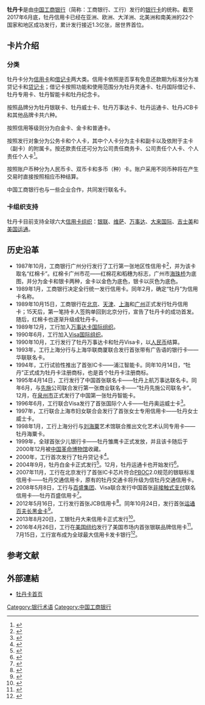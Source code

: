 '''牡丹卡'''是由[[中国工商银行|中国工商银行]]（简称：工商银行、工行）发行的[[银行卡|银行卡]]的统称。截至2017年6月底，牡丹信用卡已经在亚洲、欧洲、大洋洲、北美洲和南美洲的22个国家和地区成功发行，累计发行接近1.3亿张，居世界首位。

== 卡片介绍 ==
=== 分类 ===
牡丹卡分为[[信用卡|信用卡]]和[[借记卡|借记卡]]两大类。信用卡依照是否享有免息还款期为标准分为准贷记卡和[[贷记卡|贷记卡]]；借记卡按照功能和使用范围分为牡丹灵通卡、牡丹国际借记卡、牡丹专用卡、牡丹智能卡和牡丹纪念卡。

按照品牌分为牡丹银联卡、牡丹威士卡、牡丹万事达卡、牡丹运通卡、牡丹JCB卡和其他品牌卡共六种。

按照信用等级则分为白金卡、金卡和普通卡。

按照发行对象分为公务卡和个人卡，其中个人卡分为主卡和副卡以及依附于主卡（副卡）的附属卡。按还款责任还可分为公司责任商务卡、公司责任个人卡、个人责任个人卡<ref>{{cite web|url=http://www.icbc.com.cn/ICBC/牡丹卡/卡片世界/卡片世界.htm|publisher=[[中国工商银行|中国工商银行]]|work=卡片世界|title=名称及分类|accessdate=2017-10-08|language=zh-hans|archive-date=2020-06-29|archive-url=https://web.archive.org/web/20200629233743/http://www.icbc.com.cn/ICBC/%E7%89%A1%E4%B8%B9%E5%8D%A1/%E5%8D%A1%E7%89%87%E4%B8%96%E7%95%8C/%E5%8D%A1%E7%89%87%E4%B8%96%E7%95%8C.htm|dead-url=no}}</ref>。

按照账户币种分为人民币卡、双币卡和多币（种）卡。账户采用不同币种将在产生交易时直接按照相应币种结算。

中国工商银行也与一些企业合作，共同发行联名卡。

=== 卡组织支持 ===
牡丹卡目前支持全球六大[[信用卡组织|信用卡组织]]：[[银联|银联]]、[[维萨|维萨]]、[[万事达|万事达]]、[[大来国际|大来国际]]、[[JCB|吉士美]]和[[美国运通|美国运通]]。

== 历史沿革 ==
*1987年10月，工商银行广州分行发行了工行第一张地区性信用卡<ref>{{cite web|url=http://www.icbc.com.cn/ICBC/牡丹卡/品位牡丹/品味牡丹/牡丹卡的由来.htm|publisher=中国工商银行|work=品位牡丹|title=牡丹卡的由来|accessdate=2017-10-08|date=2015-05-06|language=zh-hans|archive-date=2019-12-31|archive-url=https://web.archive.org/web/20191231204959/http://www.icbc.com.cn/ICBC/%E7%89%A1%E4%B8%B9%E5%8D%A1/%E5%93%81%E4%BD%8D%E7%89%A1%E4%B8%B9/%E5%93%81%E5%91%B3%E7%89%A1%E4%B8%B9/%E7%89%A1%E4%B8%B9%E5%8D%A1%E7%9A%84%E7%94%B1%E6%9D%A5.htm|dead-url=no}}</ref>，并为该卡取名“红棉卡”。红棉卡广州市花——红棉花和稻穗为标志，广州市[[海珠桥|海珠桥]]为底图，并分为金卡和银卡两种，金卡以金色为底色，银卡以灰色为底色。
*1989年1月，工商银行决定全行统一发行信用卡。同年2月，确定“牡丹”为信用卡名称。
*1989年10月15日，工商银行在[[北京|北京]]、[[天津|天津]]、[[上海|上海]]和[[广州|广州]]正式发行牡丹信用卡；15天后，第一笔持卡人签购单回到北京分行，宣告了牡丹卡的成功首发。随后，红棉卡也逐渐升级成牡丹卡。
*1989年12月，工行加入[[万事达|万事达卡国际组织]]。
*1990年6月，工行加入[[维萨|Visa国际组织]]。
*1990年10月，工行发行了牡丹万事达卡和牡丹Visa卡，以[[人民币|人民币]]结算。
*1993年，工行上海分行与上海华联商厦联合发行首张带有广告语的银行卡——华联联名卡。
*1994年，工行试验性推出了首张IC卡——浦江智能卡。同年10月14日，“牡丹”正式成为牡丹卡注册商标，也是首个牡丹卡注册商标。
*1995年4月14日，工行发行了中国首张联名卡——牡丹上航万事达联名卡。同年6月，与[[先施|先施]]公司联合发行第一张商业联名卡——“牡丹先施公司联名卡”。12月，在[[泉州市|泉州市]]正式发行了中国第一张牡丹智能卡。
*1996年6月，工行联合Visa发行了首张国际个人卡——牡丹奥运威士卡<ref>{{cite web|url=http://www.ce.cn/finance/banking/ziliao/200601/10/t20060110_5781987.shtml|publisher=[[中国经济网|中国经济网]]|work=《中国电子货币珍藏》|title=《中国电子货币珍藏》部分经典银行卡|accessdate=2017-10-08|date=2006-01-10|language=zh-hans|archive-date=2014-11-24|archive-url=https://web.archive.org/web/20141124191241/http://www.ce.cn/finance/banking/ziliao/200601/10/t20060110_5781987.shtml|dead-url=no}}</ref>。
*1997年，工行联合上海市妇女联合会发行了首张女士专用信用卡——牡丹女士威士卡。
*1998年1月，工行上海分行与[[刘海粟|刘海粟]]艺术馆联合推出文化艺术认同专用卡——牡丹海粟卡。
*1999年，全球首张少儿银行卡——牡丹雏鹰卡正式发放，并且该卡随后于2000年12月被[[中国革命博物馆|中国革命博物馆]]收藏。
*2000年，工行首次发行了牡丹贷记卡<ref>{{cite web|url=http://www.china-cba.net/bencandy.php?fid=168&id=5461|publisher=[[中国银行业协会|中国银行业协会]]|work=信用卡产业发展蓝皮书|title=牡丹盛放   感恩回望——中国工商银行牡丹信用卡发展简介|accessdate=2017-10-08|date=2010-06-03|language=zh-hans|archive-date=2013-05-22|archive-url=https://web.archive.org/web/20130522071051/http://www.china-cba.net/bencandy.php?fid=168&id=5461|dead-url=no}}</ref>。
*2004年9月，牡丹白金卡正式发行<ref>{{cite web|url=http://www.icbc.com.cn/ICBC/牡丹卡/品位牡丹/品味牡丹/牡丹荣誉.htm|publisher=中国工商银行|work=品味牡丹|title=牡丹荣誉|accessdate=2017-10-08|date=2008-04-01|language=zh-hans|archive-date=2019-12-31|archive-url=https://web.archive.org/web/20191231205617/http://www.icbc.com.cn/ICBC/%E7%89%A1%E4%B8%B9%E5%8D%A1/%E5%93%81%E4%BD%8D%E7%89%A1%E4%B8%B9/%E5%93%81%E5%91%B3%E7%89%A1%E4%B8%B9/%E7%89%A1%E4%B8%B9%E8%8D%A3%E8%AA%89.htm|dead-url=no}}</ref>。12月，牡丹运通卡也开始发行<ref>{{cite web|url=http://business.sohu.com/20041208/n223395865.shtml|editor=影子|publisher=搜狐网|work=搜狐理财|title=工行和美国运通公司合作发行牡丹运通卡|accessdate=2017-10-08|date=2004-12-08|language=zh-hans|archive-date=2010-03-28|archive-url=https://web.archive.org/web/20100328161431/http://business.sohu.com/20041208/n223395865.shtml|dead-url=no}}</ref>。
*2007年11月，工行在北京发行了首张IC卡芯片符合[[中国金融集成电路（IC）卡规范|PBOC]]2.0规范的银联标准信用卡——牡丹交通信用卡，原有的牡丹交通卡将升级为信牡丹交通信用卡。
*2008年5月8日，工行与[[百盛集团|百盛集团]]、Visa联合发行中国首张[[EMV|非接触式支付]]联名信用卡──牡丹百盛信用卡<ref>{{cite web|url=http://www.icbc.com.cn/icbc/gxk_1/5281.htm|publisher=中国工商银行|work=工行快讯|title=工行发行国内首张非接触式支付联名信用卡|accessdate=2017-10-08|date=2008-05-13|language=zh-hans|archive-date=2017-10-08|archive-url=https://web.archive.org/web/20171008180731/http://www.icbc.com.cn/icbc/gxk_1/5281.htm|dead-url=no}}</ref>。
*2012年5月16日，工行发行首张JCB信用卡<ref>{{cite web|url=http://money.sohu.com/20120516/n343337259.shtml|editor=张玮|publisher=搜狐网|work=搜狐理财|title=中国工商银行推出首张“工银JCB信用卡”|accessdate=2017-10-08|date=2012-05-16|language=zh-hans|archive-date=2019-06-02|archive-url=https://web.archive.org/web/20190602184311/http://money.sohu.com/20120516/n343337259.shtml|dead-url=no}}</ref>。同年10月24日，发行首张[[百夫长卡|运通百夫长黑金卡]]<ref>{{cite web|url=http://www.icbc.com.cn/icbc/工行风貌/工行快讯/中国工商银行和美国运通合作推出工银运通百夫长黑金卡.htm|publisher=中国工商银行|work=工行快讯|title=世界顶级信用卡首次登陆中国——中国工商银行和美国运通合作推出“工银运通百夫长黑金卡”|accessdate=2017-10-08|date=2008-05-13|language=zh-hans|archive-date=2020-02-21|archive-url=https://web.archive.org/web/20200221072501/http://www.icbc.com.cn/ICBC/%E5%B7%A5%E8%A1%8C%E9%A3%8E%E8%B2%8C/%E5%B7%A5%E8%A1%8C%E5%BF%AB%E8%AE%AF/%E4%B8%AD%E5%9B%BD%E5%B7%A5%E5%95%86%E9%93%B6%E8%A1%8C%E5%92%8C%E7%BE%8E%E5%9B%BD%E8%BF%90%E9%80%9A%E5%90%88%E4%BD%9C%E6%8E%A8%E5%87%BA%E5%B7%A5%E9%93%B6%E8%BF%90%E9%80%9A%E7%99%BE%E5%A4%AB%E9%95%BF%E9%BB%91%E9%87%91%E5%8D%A1.htm|dead-url=no}}</ref>。
*2013年8月20日，工银牡丹大来信用卡正式发行<ref>{{cite web|url=http://www.fcc.com.cn/art/yhkbl/84/4550.shtml|publisher=中国金融电脑杂志社|work=新卡之窗|title=中国工商银行境内首发工银大来信用卡|accessdate=2017-10-08|date=2013-10-12|language=zh-hans|archive-date=2019-06-07|archive-url=https://web.archive.org/web/20190607185537/http://www.fcc.com.cn/art/yhkbl/84/4550.shtml|dead-url=no}}</ref>。
*2016年4月26日，工行在[[美国|美国]][[纽约|纽约]]发行了美国市场内首张银联品牌信用卡<ref>{{cite web|url=http://singapore.icbc.com.cn/icbc/工行风貌/工行快讯/工行在美成功发行首张信用卡.htm|publisher=中国工商银行|work=工行快讯|title=工行在美成功发行首张信用卡|accessdate=2017-10-08|date=2016-04-27|language=zh-hans|archive-date=2019-06-04|archive-url=https://web.archive.org/web/20190604002844/http://singapore.icbc.com.cn/icbc/%E5%B7%A5%E8%A1%8C%E9%A3%8E%E8%B2%8C/%E5%B7%A5%E8%A1%8C%E5%BF%AB%E8%AE%AF/%E5%B7%A5%E8%A1%8C%E5%9C%A8%E7%BE%8E%E6%88%90%E5%8A%9F%E5%8F%91%E8%A1%8C%E9%A6%96%E5%BC%A0%E4%BF%A1%E7%94%A8%E5%8D%A1.htm|dead-url=no}}</ref>。7月15日，工行宣布成为全球最大信用卡发卡银行<ref>{{cite web|url=http://www.icbc.com.cn/icbc/牡丹卡/品位牡丹/牡丹要闻/工行成为全球最大信用卡发卡银行二维码支付产品初亮相.htm|publisher=中国工商银行|work=牡丹要闻|title=工行成为全球最大信用卡发卡银行 二维码支付产品初亮相|accessdate=2017-10-08|date=2016-07-15|language=zh-hans|archive-date=2020-06-18|archive-url=https://web.archive.org/web/20200618192258/http://www.icbc.com.cn/icbc/%E7%89%A1%E4%B8%B9%E5%8D%A1/%E5%93%81%E4%BD%8D%E7%89%A1%E4%B8%B9/%E7%89%A1%E4%B8%B9%E8%A6%81%E9%97%BB/%E5%B7%A5%E8%A1%8C%E6%88%90%E4%B8%BA%E5%85%A8%E7%90%83%E6%9C%80%E5%A4%A7%E4%BF%A1%E7%94%A8%E5%8D%A1%E5%8F%91%E5%8D%A1%E9%93%B6%E8%A1%8C%E4%BA%8C%E7%BB%B4%E7%A0%81%E6%94%AF%E4%BB%98%E4%BA%A7%E5%93%81%E5%88%9D%E4%BA%AE%E7%9B%B8.htm|dead-url=no}}</ref>。

== 参考文献 ==
{{reflist}}

== 外部連結 ==
*[http://www.icbc.com.cn/ICBC/牡丹卡/ 牡丹卡首页] {{Wayback|url=http://www.icbc.com.cn/ICBC/%E7%89%A1%E4%B8%B9%E5%8D%A1/ |date=20210417174704 }}{{zh-hans}}

[[Category:银行术语|Category:银行术语]]
[[Category:中国工商银行|Category:中国工商银行]]